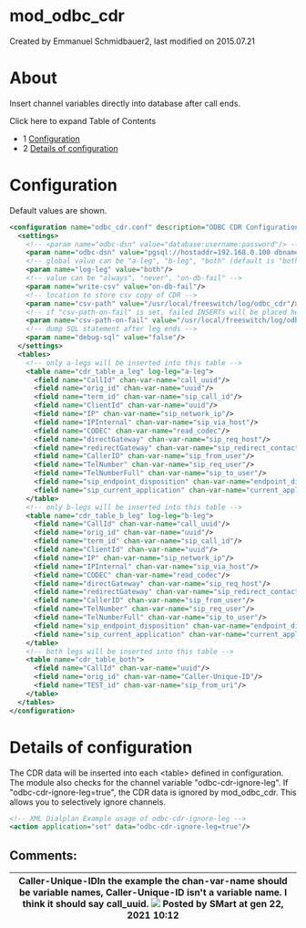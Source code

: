 
# mod_odbc_cdr 

 Created by  Emmanuel Schmidbauer2, last modified on 2015.07.21

# About

Insert channel variables directly into database after call ends.

Click here to expand Table of Contents

* 1 [Configuration](#configuration)
* 2 [Details of configuration](#details-of-configuration)

# Configuration

Default values are shown.

```xml
<configuration name="odbc_cdr.conf" description="ODBC CDR Configuration">
  <settings>
    <!-- <param name="odbc-dsn" value="database:username:password"/> -->
    <param name="odbc-dsn" value="pgsql://hostaddr=192.168.0.100 dbname=freeswitch user=freeswitch password='freeswitch' options='-c client_min_messages=NOTICE'"/>
	<!-- global value can be "a-leg", "b-leg", "both" (default is "both") -->
	<param name="log-leg" value="both"/>
    <!-- value can be "always", "never", "on-db-fail" -->
    <param name="write-csv" value="on-db-fail"/>
	<!-- location to store csv copy of CDR -->
    <param name="csv-path" value="/usr/local/freeswitch/log/odbc_cdr"/>
    <!-- if "csv-path-on-fail" is set, failed INSERTs will be placed here as CSV files otherwise they will be placed in "csv-path" -->
    <param name="csv-path-on-fail" value="/usr/local/freeswitch/log/odbc_cdr/failed"/>
    <!-- dump SQL statement after leg ends -->
	<param name="debug-sql" value="false"/>
  </settings>
  <tables>
	<!-- only a-legs will be inserted into this table -->
    <table name="cdr_table_a_leg" log-leg="a-leg">
      <field name="CallId" chan-var-name="call_uuid"/>
      <field name="orig_id" chan-var-name="uuid"/>
      <field name="term_id" chan-var-name="sip_call_id"/>
      <field name="ClientId" chan-var-name="uuid"/>
      <field name="IP" chan-var-name="sip_network_ip"/>
      <field name="IPInternal" chan-var-name="sip_via_host"/>
      <field name="CODEC" chan-var-name="read_codec"/>
      <field name="directGateway" chan-var-name="sip_req_host"/>
      <field name="redirectGateway" chan-var-name="sip_redirect_contact_host_0"/>
      <field name="CallerID" chan-var-name="sip_from_user"/>
      <field name="TelNumber" chan-var-name="sip_req_user"/>
      <field name="TelNumberFull" chan-var-name="sip_to_user"/>
      <field name="sip_endpoint_disposition" chan-var-name="endpoint_disposition"/>
      <field name="sip_current_application" chan-var-name="current_application"/>
    </table>
	<!-- only b-legs will be inserted into this table -->
    <table name="cdr_table_b_leg" log-leg="b-leg">
      <field name="CallId" chan-var-name="call_uuid"/>
      <field name="orig_id" chan-var-name="uuid"/>
      <field name="term_id" chan-var-name="sip_call_id"/>
      <field name="ClientId" chan-var-name="uuid"/>
      <field name="IP" chan-var-name="sip_network_ip"/>
      <field name="IPInternal" chan-var-name="sip_via_host"/>
      <field name="CODEC" chan-var-name="read_codec"/>
      <field name="directGateway" chan-var-name="sip_req_host"/>
      <field name="redirectGateway" chan-var-name="sip_redirect_contact_host_0"/>
      <field name="CallerID" chan-var-name="sip_from_user"/>
      <field name="TelNumber" chan-var-name="sip_req_user"/>
      <field name="TelNumberFull" chan-var-name="sip_to_user"/>
      <field name="sip_endpoint_disposition" chan-var-name="endpoint_disposition"/>
      <field name="sip_current_application" chan-var-name="current_application"/>
    </table>
	<!-- both legs will be inserted into this table -->
    <table name="cdr_table_both">
      <field name="CallId" chan-var-name="uuid"/>
      <field name="orig_id" chan-var-name="Caller-Unique-ID"/>
      <field name="TEST_id" chan-var-name="sip_from_uri"/>
    </table>
  </tables>
</configuration>

```

# Details of configuration

The CDR data will be inserted into each &lt;table> defined in configuration.  
The module also checks for the channel variable "odbc-cdr-ignore-leg". If "odbc-cdr-ignore-leg=true", the CDR data is ignored by mod\_odbc\_cdr. This allows you to selectively ignore channels.

```xml
<!-- XML Dialplan Example usage of odbc-cdr-ignore-leg -->
<action application="set" data="odbc-cdr-ignore-leg=true"/>

```

## Comments:

| Caller-Unique-IDIn the example the chan-var-name should be variable names, Caller-Unique-ID isn't a variable name. I think it should say call\_uuid. ![](/images/icons/contenttypes/comment_16.png) Posted by SMart at gen 22, 2021 10:12 |
| ---------------------------------------------------------------------------------------------------------------------------------------------------------------------------------------------------------------------------------------- |


